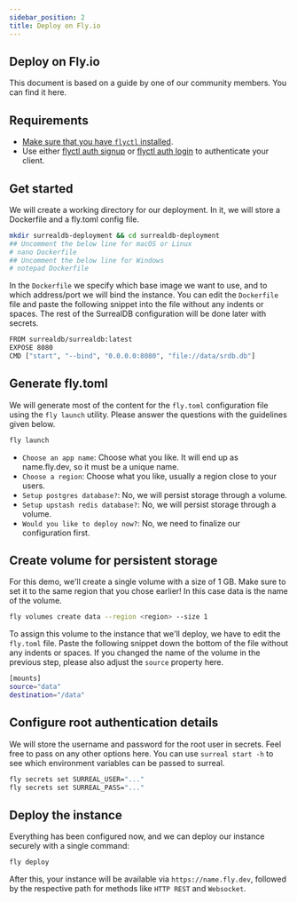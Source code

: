 ```yaml
---
sidebar_position: 2
title: Deploy on Fly.io
---
```


## Deploy on Fly.io

This document is based on a guide by one of our community members. You can find it here.

## Requirements
- [Make sure that you have `flyctl` installed](https://fly.io/docs/hands-on/install-flyctl).
- Use either [flyctl auth signup](https://fly.io/docs/hands-on/sign-up) or [flyctl auth login](https://fly.io/docs/hands-on/sign-in) to authenticate your client.

## Get started
We will create a working directory for our deployment. In it, we will store a Dockerfile and a fly.toml config file.

```bash
mkdir surrealdb-deployment && cd surrealdb-deployment
## Uncomment the below line for macOS or Linux
# nano Dockerfile
## Uncomment the below line for Windows
# notepad Dockerfile
```
In the `Dockerfile` we specify which base image we want to use, and to which address/port we will bind the instance. You can edit the `Dockerfile` file and paste the following snippet into the file without any indents or spaces. The rest of the SurrealDB configuration will be done later with secrets.

```bash title="Docker file"
FROM surrealdb/surrealdb:latest
EXPOSE 8080
CMD ["start", "--bind", "0.0.0.0:8080", "file://data/srdb.db"]
```

## Generate fly.toml
We will generate most of the content for the `fly.toml` configuration file using the `fly launch` utility. Please answer the questions with the guidelines given below.

```bash title="Generate Boilerplate fly.toml file"
fly launch
```
- `Choose an app name`: Choose what you like. It will end up as name.fly.dev, so it must be a unique name.
- `Choose a region`: Choose what you like, usually a region close to your users.
- `Setup postgres database?`: No, we will persist storage through a volume.
- `Setup upstash redis database?`: No, we will persist storage through a volume.
- `Would you like to deploy now?`: No, we need to finalize our configuration first.

## Create volume for persistent storage
For this demo, we'll create a single volume with a size of 1 GB. Make sure to set it to the same region that you chose earlier! In this case data is the name of the volume.

```bash title="Create the volume"
fly volumes create data --region <region> --size 1
```
To assign this volume to the instance that we'll deploy, we have to edit the `fly.toml` file. Paste the following snippet down the bottom of the file without any indents or spaces. If you changed the name of the volume in the previous step, please also adjust the `source` property here.

```bash title="Assign the volume to instance"
[mounts]
source="data"
destination="/data"
```
## Configure root authentication details

We will store the username and password for the root user in secrets. Feel free to pass on any other options here. You can use `surreal start -h` to see which environment variables can be passed to surreal.

```bash title="Configure username & password"
fly secrets set SURREAL_USER="..."
fly secrets set SURREAL_PASS="..."
```

## Deploy the instance
Everything has been configured now, and we can deploy our instance securely with a single command:

```bash title="Deploy the instance"
fly deploy
```
After this, your instance will be available via `https://name.fly.dev`, followed by the respective path for methods like `HTTP REST` and `Websocket`.